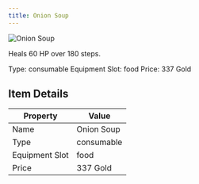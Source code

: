 ```yaml
---
title: Onion Soup
---
```


<div className="flex items-start gap-6 mb-8">
  <div className="flex-shrink-0">
    <img src="/assets/resources/cooking/onion_soup.png" alt="Onion Soup" className="w-24 h-24 border rounded-lg" />
  </div>
  <div className="flex-1">
    <div className="space-y-2">
      <p className="text-lg text-muted-foreground">Heals 60 HP over 180 steps.</p>
      <div className="flex flex-wrap gap-4 text-sm">
        <span className="px-2 py-1 bg-green-100 dark:bg-green-900 rounded-md">
          Type: consumable
        </span>
        <span className="px-2 py-1 bg-purple-100 dark:bg-purple-900 rounded-md">
          Equipment Slot: food
        </span>
        <span className="px-2 py-1 bg-yellow-100 dark:bg-yellow-900 rounded-md">
          Price: 337 Gold
        </span>
      </div>
    </div>
  </div>
</div>

## Item Details
| Property | Value |
|----------|-------|
| Name | Onion Soup |
| Type | consumable |
| Equipment Slot | food |
| Price | 337 Gold |

